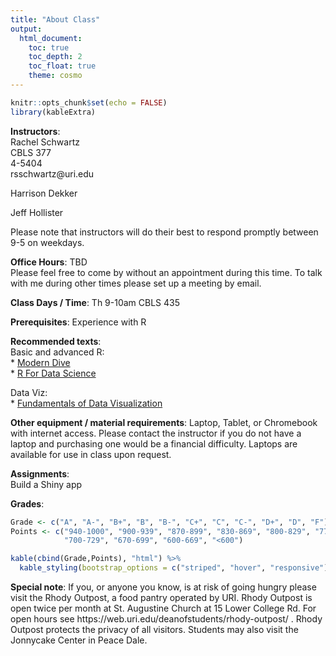 ```yaml
---
title: "About Class"
output: 
  html_document:
    toc: true
    toc_depth: 2
    toc_float: true
    theme: cosmo
---
```


```r
knitr::opts_chunk$set(echo = FALSE)
library(kableExtra)
```

**Instructors**:  
Rachel Schwartz  
CBLS 377  
4-5404  
rsschwartz@uri.edu 

Harrison Dekker  

Jeff Hollister  


Please note that instructors will do their best to respond promptly between 9-5 on weekdays.

**Office Hours**: TBD   
Please feel free to come by without an appointment during this time. To talk with me during other times please set up a meeting by email.

**Class Days / Time**: Th 9-10am CBLS 435

**Prerequisites**: Experience with R

**Recommended texts**:  
Basic and advanced R:  
* [Modern Dive](https://moderndive.com/)  
* [R For Data Science](https://r4ds.had.co.nz/)

Data Viz:  
* [Fundamentals of Data Visualization](https://serialmentor.com/dataviz/index.html)

**Other equipment / material requirements**:
Laptop, Tablet, or Chromebook with internet access. Please contact the instructor if you do not have a laptop and purchasing one would be a financial difficulty. Laptops are available for use in class upon request.

**Assignments**:  
Build a Shiny app

**Grades**:

```r
Grade <- c("A", "A-", "B+", "B", "B-", "C+", "C", "C-", "D+", "D", "F") 
Points <- c("940-1000", "900-939", "870-899", "830-869", "800-829", "770-799", "730-769", 
            "700-729", "670-699", "600-669", "<600")

kable(cbind(Grade,Points), "html") %>%  
  kable_styling(bootstrap_options = c("striped", "hover", "responsive"))

```

**Special note**:
If you, or anyone you know, is at risk of going hungry please visit the Rhody Outpost, a food pantry operated by URI. Rhody Outpost is open twice per month at St. Augustine Church at 15 Lower College Rd. For open hours see https://web.uri.edu/deanofstudents/rhody-outpost/ . Rhody Outpost protects the privacy of all visitors. Students may also visit the Jonnycake Center in Peace Dale.
